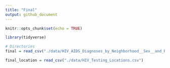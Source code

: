 ```yaml
---
title: "Final"
output: github_document
---
```


```r
knitr::opts_chunk$set(echo = TRUE)

library(tidyverse)

# Directories
final = read_csv("./data/HIV_AIDS_Diagnoses_by_Neighborhood__Sex__and_Race_Ethnicity.csv")

final_location = read_csv("./data/HIV_Testing_Locations.csv")
```